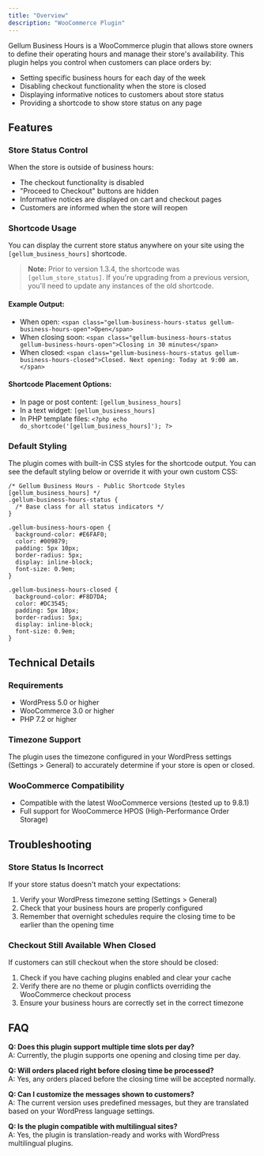```yaml
---
title: "Overview"
description: "WooCommerce Plugin"
---
```


Gellum Business Hours is a WooCommerce plugin that allows store owners to define their operating hours and manage their store's availability. This plugin helps you control when customers can place orders by:

- Setting specific business hours for each day of the week
- Disabling checkout functionality when the store is closed
- Displaying informative notices to customers about store status
- Providing a shortcode to show store status on any page

## Features

### Store Status Control

When the store is outside of business hours:

- The checkout functionality is disabled
- "Proceed to Checkout" buttons are hidden
- Informative notices are displayed on cart and checkout pages
- Customers are informed when the store will reopen

### Shortcode Usage

You can display the current store status anywhere on your site using the `[gellum_business_hours]` shortcode.

> **Note:** Prior to version 1.3.4, the shortcode was `[gellum_store_status]`. If you're upgrading from a previous version, you'll need to update any instances of the old shortcode.

#### Example Output:

- When open: `<span class="gellum-business-hours-status gellum-business-hours-open">Open</span>`
- When closing soon: `<span class="gellum-business-hours-status gellum-business-hours-open">Closing in 30 minutes</span>`
- When closed: `<span class="gellum-business-hours-status gellum-business-hours-closed">Closed. Next opening: Today at 9:00 am.</span>`

#### Shortcode Placement Options:

- In page or post content: `[gellum_business_hours]`
- In a text widget: `[gellum_business_hours]`
- In PHP template files: `<?php echo do_shortcode('[gellum_business_hours]'); ?>`

### Default Styling

The plugin comes with built-in CSS styles for the shortcode output. You can see the default styling below or override it with your own custom CSS:

```
/* Gellum Business Hours - Public Shortcode Styles [gellum_business_hours] */
.gellum-business-hours-status {
  /* Base class for all status indicators */
}

.gellum-business-hours-open {
  background-color: #E6FAF0; 
  color: #009879;
  padding: 5px 10px; 
  border-radius: 5px; 
  display: inline-block; 
  font-size: 0.9em;
}

.gellum-business-hours-closed {
  background-color: #F8D7DA; 
  color: #DC3545;
  padding: 5px 10px;
  border-radius: 5px;
  display: inline-block;
  font-size: 0.9em;
}
```

## Technical Details

### Requirements

- WordPress 5.0 or higher
- WooCommerce 3.0 or higher
- PHP 7.2 or higher

### Timezone Support

The plugin uses the timezone configured in your WordPress settings (Settings \> General) to accurately determine if your store is open or closed.

### WooCommerce Compatibility

- Compatible with the latest WooCommerce versions (tested up to 9.8.1)
- Full support for WooCommerce HPOS (High-Performance Order Storage)

## Troubleshooting

### Store Status Is Incorrect

If your store status doesn't match your expectations:

1. Verify your WordPress timezone setting (Settings \> General)
2. Check that your business hours are properly configured
3. Remember that overnight schedules require the closing time to be earlier than the opening time

### Checkout Still Available When Closed

If customers can still checkout when the store should be closed:

1. Check if you have caching plugins enabled and clear your cache
2. Verify there are no theme or plugin conflicts overriding the WooCommerce checkout process
3. Ensure your business hours are correctly set in the correct timezone

## FAQ

**Q: Does this plugin support multiple time slots per day?**\
A: Currently, the plugin supports one opening and closing time per day.

**Q: Will orders placed right before closing time be processed?**\
A: Yes, any orders placed before the closing time will be accepted normally.

**Q: Can I customize the messages shown to customers?**\
A: The current version uses predefined messages, but they are translated based on your WordPress language settings.

**Q: Is the plugin compatible with multilingual sites?**\
A: Yes, the plugin is translation-ready and works with WordPress multilingual plugins.